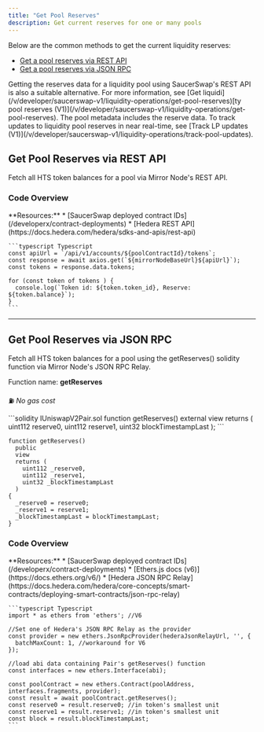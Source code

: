```yaml
---
title: "Get Pool Reserves"
description: Get current reserves for one or many pools
---
```


Below are the common methods to get the current liquidity reserves:
* [Get a pool reserves via REST API](/v/developer/saucerswap-v1/liquidity-operations/get-pool-reserves#get-pool-reserves-via-rest-api)
* [Get a pool reserves via JSON RPC](/v/developer/saucerswap-v1/liquidity-operations/get-pool-reserves#get-pool-reserves-via-json-rpc)

<Tip>
  Getting the reserves data for a liquidity pool using SaucerSwap's REST API is also a suitable alternative. For more information, see [Get liquidi](/v/developer/saucerswap-v1/liquidity-operations/get-pool-reserves)[ty pool reserves (V1)](/v/developer/saucerswap-v1/liquidity-operations/get-pool-reserves). The pool metadata includes the reserve data.
</Tip>

<Tip>
  To track updates to liquidity pool reserves in near real-time, see [Track LP updates (V1)](/v/developer/saucerswap-v1/liquidity-operations/track-pool-updates).
</Tip>

## Get Pool Reserves via REST API

Fetch all HTS token balances for a pool via Mirror Node's REST API.

### Code Overview

<Tabs>
  <Tab title="REST API">
    **Resources:**
    * [SaucerSwap deployed contract IDs](/developerx/contract-deployments)
    * [Hedera REST API](https://docs.hedera.com/hedera/sdks-and-apis/rest-api)

    ```typescript Typescript
    const apiUrl = `/api/v1/accounts/${poolContractId}/tokens`;  
    const response = await axios.get(`${mirrorNodeBaseUrl}${apiUrl}`);
    const tokens = response.data.tokens;

    for (const token of tokens ) {
      console.log(`Token id: ${token.token_id}, Reserve: ${token.balance}`);
    }
    ```
  </Tab>
</Tabs>

***

## Get Pool Reserves via JSON RPC

Fetch all HTS token balances for a pool using the getReserves() solidity function via Mirror Node's JSON RPC Relay.

Function name: **getReserves**

⛽ *No gas cost*

<CodeGroup>
  ```solidity IUniswapV2Pair.sol
  function getReserves() external view returns (
    uint112 reserve0, 
    uint112 reserve1, 
    uint32 blockTimestampLast
  );
  ```

  ```solidity UniswapV2Pair.sol
  function getReserves()
    public
    view
    returns (
      uint112 _reserve0,
      uint112 _reserve1,
      uint32 _blockTimestampLast
    )
  {
    _reserve0 = reserve0;
    _reserve1 = reserve1;
    _blockTimestampLast = blockTimestampLast;
  }
  ```
</CodeGroup>

### Code Overview

<Tabs>
  <Tab title="JSON RPC">
    **Resources:**
    * [SaucerSwap deployed contract IDs](/developerx/contract-deployments)
    * [Ethers.js docs (v6)](https://docs.ethers.org/v6/)
    * [Hedera JSON RPC Relay](https://docs.hedera.com/hedera/core-concepts/smart-contracts/deploying-smart-contracts/json-rpc-relay)

    ```typescript Typescript
    import * as ethers from 'ethers'; //V6

    //Set one of Hedera's JSON RPC Relay as the provider
    const provider = new ethers.JsonRpcProvider(hederaJsonRelayUrl, '', {
      batchMaxCount: 1, //workaround for V6
    });

    //load abi data containing Pair's getReserves() function
    const interfaces = new ethers.Interface(abi);

    const poolContract = new ethers.Contract(poolAddress, interfaces.fragments, provider);
    const result = await poolContract.getReserves();
    const reserve0 = result.reserve0; //in token's smallest unit
    const reserve1 = result.reserve1; //in token's smallest unit
    const block = result.blockTimestampLast;
    ```
  </Tab>
</Tabs>